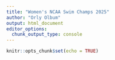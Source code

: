 ```yaml
---
title: "Women's NCAA Swim Champs 2025"
author: "Orly Olbum"
output: html_document
editor_options: 
  chunk_output_type: console
---
```


```r
knitr::opts_chunk$set(echo = TRUE)
```

```r

```

```r


```






